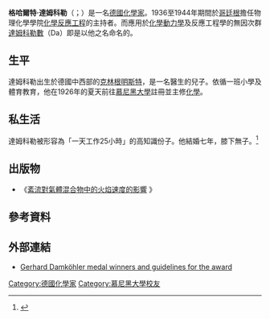 {{citation style|time=2016-12-30T01:22:15+00:00}}
{{expand|time=2016-12-30T01:22:15+00:00}}
{{Infobox scientist
|name = 格哈爾特·達姆科勒
|native_name = Gerhard Damköhler
|birth_date = {{birth date|df=yes|1908|3|16}}
|birth_place = 德國[[克林根明斯特|克林根明斯特]]
|death_date = {{death date and age|df=yes|1944|3|30|1908|3|16}}
|fields = [[化學工程學|化學工程學]]、[[流體動力學|流體動力學]]、[[熱力學|熱力學]]
}}
'''格哈爾特·達姆科勒'''（{{lang-en|Gerhard Damköhler}}；{{bd|1908年|3月16日|1944年|3月30日}}）是一名[[德國|德國]][[化學家|化學家]]。1936至1944年期間於[[哥廷根|哥廷根]]擔任物理化學學院[[化學反應工程|化學反應工程]]的主持者。而應用於[[化學動力學|化學動力學]]及反應工程學的無因次群[[達姆科勒數|達姆科勒數]]（Da）即是以他之名命名的。

==生平==
達姆科勒出生於德國中西部的[[克林根明斯特|克林根明斯特]]，是一名醫生的兒子。依循一班小學及體育教育，他在1926年的夏天前往[[慕尼黑大學|慕尼黑大學]]註冊並主修[[化學|化學]]。

==私生活==
達姆科勒被形容為「一天工作25小時」的高知識份子。他結婚七年，膝下無子。<ref>{{cite journal|last1=Inger|first1=George R.|title=Scaling Nonequilibrium-Reacting Flows: The Legacy of Gerhard Damko-yen;hler|journal=Journal of Spacecraft and Rockets|date=2001-03|volume=38|issue=2|pages=185–190|doi=10.2514/2.3692}}</ref>

==出版物==
*《[http://ntrs.nasa.gov/search.jsp?R=20050009802 紊流對氣體混合物中的火焰速度的影響] {{Wayback|url=http://ntrs.nasa.gov/search.jsp?R=20050009802 |date=20161230231345 }}》

==參考資料==
{{Reflist}}

==外部連結==
* [http://processnet.org/process_net/en/ProcessNet/Roll+of+Honour/Gerhard+Damk%C3%B6hler+Medal.html Gerhard Damköhler medal winners and guidelines for the award] {{Wayback|url=http://processnet.org/process_net/en/ProcessNet/Roll+of+Honour/Gerhard+Damk%C3%B6hler+Medal.html |date=20160304134252 }}

{{Authority control}}

{{DEFAULTSORT:Damkohler, Gerhard}}
[[Category:德國化學家|Category:德國化學家]]
[[Category:慕尼黑大學校友|Category:慕尼黑大學校友]]

{{chemist-stub}}